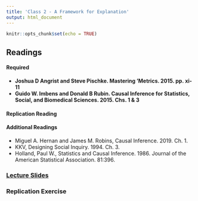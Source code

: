 ```yaml
---
title: 'Class 2 - A Framework for Explanation'
output: html_document
---
```


```r
knitr::opts_chunk$set(echo = TRUE)
```

## Readings
#### Required
- **Joshua D Angrist and Steve Pischke. Mastering 'Metrics. 2015. pp. xi-11**
- **Guido W. Imbens and Donald B Rubin. Causal Inference for Statistics, Social, and Biomedical Sciences. 2015. Chs. 1 & 3**

#### Replication Reading

#### Additional Readings
- Miguel A. Hernan and James M. Robins, Causal Inference. 2019. Ch. 1.
- KKV, Designing Social Inquiry. 1994. Ch. 3.
- Holland, Paul W., Statistics and Causal Inference. 1986. Journal of the American Statistical Association. 81:396.

### [Lecture Slides](Slides_Class2_v1.pdf)

### Replication Exercise

